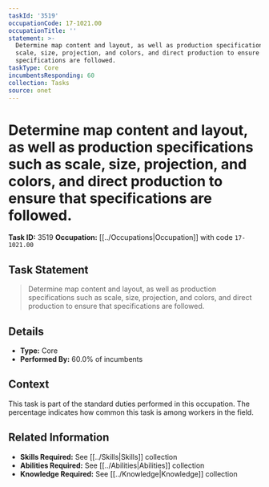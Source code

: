 ```yaml
---
taskId: '3519'
occupationCode: 17-1021.00
occupationTitle: ''
statement: >-
  Determine map content and layout, as well as production specifications such as
  scale, size, projection, and colors, and direct production to ensure that
  specifications are followed.
taskType: Core
incumbentsResponding: 60
collection: Tasks
source: onet
---
```

# Determine map content and layout, as well as production specifications such as scale, size, projection, and colors, and direct production to ensure that specifications are followed.

**Task ID:** 3519
**Occupation:** [[../Occupations|Occupation]] with code `17-1021.00`

## Task Statement

> Determine map content and layout, as well as production specifications such as scale, size, projection, and colors, and direct production to ensure that specifications are followed.

## Details

- **Type:** Core
- **Performed By:** 60.0% of incumbents

## Context

This task is part of the standard duties performed in this occupation. The percentage indicates how common this task is among workers in the field.

## Related Information

- **Skills Required:** See [[../Skills|Skills]] collection
- **Abilities Required:** See [[../Abilities|Abilities]] collection
- **Knowledge Required:** See [[../Knowledge|Knowledge]] collection

